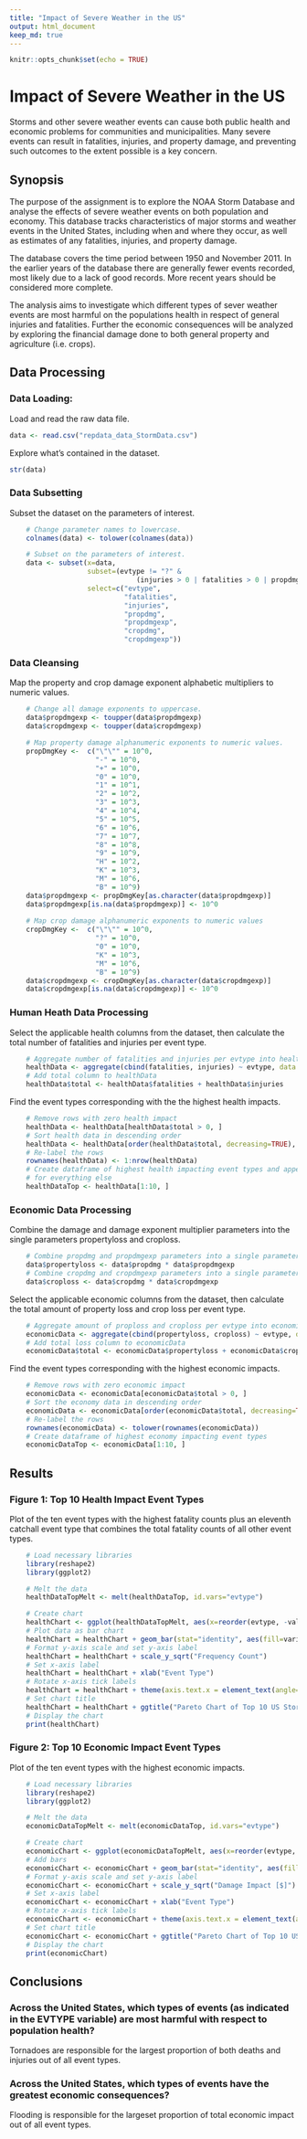 ---
title: "Impact of Severe Weather in the US"
output: html_document
keep_md: true
---

```{r setup, include=FALSE}
knitr::opts_chunk$set(echo = TRUE)
```

# Impact of Severe Weather in the US

Storms and other severe weather events can cause both public health and economic problems for communities and municipalities. Many severe events can result in fatalities, injuries, and property damage, and preventing such outcomes to the extent possible is a key concern.


## Synopsis

The purpose of the assignment is to explore the NOAA Storm Database and analyse the effects of severe weather events on both population and economy.
This database tracks characteristics of major storms and weather events in the United States, including when and where they occur, as well as estimates of any fatalities, injuries, and property damage.

The database covers the time period between 1950 and November 2011. In the earlier years of the database there are generally fewer events recorded, most likely due to a lack of good records. More recent years should be considered more complete.

The analysis aims to investigate which different types of sever weather events are most harmful on the populations health in respect of general injuries and fatalities. Further the economic consequences will be analyzed by exploring the financial damage done to both general property and agriculture (i.e. crops).

## Data Processing

### Data Loading:
Load and read the raw data file.

```{r echo=TRUE}
data <- read.csv("repdata_data_StormData.csv")
```

Explore what's contained in the dataset.

```{r echo=TRUE}
str(data)
```

### Data Subsetting

Subset the dataset on the parameters of interest.

```{r echo=TRUE}

    # Change parameter names to lowercase.
    colnames(data) <- tolower(colnames(data))

    # Subset on the parameters of interest.
    data <- subset(x=data, 
                   subset=(evtype != "?" & 
                               (injuries > 0 | fatalities > 0 | propdmg > 0 | cropdmg > 0)),
                   select=c("evtype", 
                            "fatalities", 
                            "injuries", 
                            "propdmg", 
                            "propdmgexp", 
                            "cropdmg", 
                            "cropdmgexp"))  
```

### Data Cleansing

Map the property and crop damage exponent alphabetic multipliers to numeric values.

```{r echo=TRUE}
    # Change all damage exponents to uppercase.
    data$propdmgexp <- toupper(data$propdmgexp)
    data$cropdmgexp <- toupper(data$cropdmgexp)

    # Map property damage alphanumeric exponents to numeric values.
    propDmgKey <-  c("\"\"" = 10^0,
                     "-" = 10^0, 
                     "+" = 10^0,
                     "0" = 10^0,
                     "1" = 10^1,
                     "2" = 10^2,
                     "3" = 10^3,
                     "4" = 10^4,
                     "5" = 10^5,
                     "6" = 10^6,
                     "7" = 10^7,
                     "8" = 10^8,
                     "9" = 10^9,
                     "H" = 10^2,
                     "K" = 10^3,
                     "M" = 10^6,
                     "B" = 10^9)
    data$propdmgexp <- propDmgKey[as.character(data$propdmgexp)]
    data$propdmgexp[is.na(data$propdmgexp)] <- 10^0
    
    # Map crop damage alphanumeric exponents to numeric values
    cropDmgKey <-  c("\"\"" = 10^0,
                     "?" = 10^0, 
                     "0" = 10^0,
                     "K" = 10^3,
                     "M" = 10^6,
                     "B" = 10^9)
    data$cropdmgexp <- cropDmgKey[as.character(data$cropdmgexp)]
    data$cropdmgexp[is.na(data$cropdmgexp)] <- 10^0
```

### Human Heath Data Processing

Select the applicable health columns from the dataset, then calculate the total number of fatalities and injuries per event type.

```{r echo=TRUE}
    # Aggregate number of fatalities and injuries per evtype into healthData dataframe
    healthData <- aggregate(cbind(fatalities, injuries) ~ evtype, data = data, FUN = sum)
    # Add total column to healthData
    healthData$total <- healthData$fatalities + healthData$injuries
```

Find the event types corresponding with the the highest health impacts.

```{r echo=TRUE}
    # Remove rows with zero health impact
    healthData <- healthData[healthData$total > 0, ]
    # Sort health data in descending order
    healthData <- healthData[order(healthData$total, decreasing=TRUE), ]
    # Re-label the rows
    rownames(healthData) <- 1:nrow(healthData)
    # Create dataframe of highest health impacting event types and append an "other" event type as a catchall 
    # for everything else
    healthDataTop <- healthData[1:10, ]
```   

### Economic Data Processing

Combine the damage and damage exponent multiplier parameters into the single parameters propertyloss and croploss.

```{r echo=TRUE}
    # Combine propdmg and propdmgexp parameters into a single parameter called propertyloss.
    data$propertyloss <- data$propdmg * data$propdmgexp
    # Combine cropdmg and cropdmgexp parameters into a single parameter called croploss.
    data$croploss <- data$cropdmg * data$cropdmgexp
```   


Select the applicable economic columns from the dataset, then calculate the total amount of property loss and crop loss per event type.

```{r echo=TRUE}
    # Aggregate amount of proploss and croploss per evtype into economicData dataframe
    economicData <- aggregate(cbind(propertyloss, croploss) ~ evtype, data=data, FUN=sum)
    # Add total loss column to economicData
    economicData$total <- economicData$propertyloss + economicData$croploss
```   
    
Find the event types corresponding with the highest economic impacts.

```{r echo=TRUE}
    # Remove rows with zero economic impact
    economicData <- economicData[economicData$total > 0, ]
    # Sort the economy data in descending order
    economicData <- economicData[order(economicData$total, decreasing=TRUE), ]
    # Re-label the rows
    rownames(economicData) <- tolower(rownames(economicData))
    # Create dataframe of highest economy impacting event types
    economicDataTop <- economicData[1:10, ]
```

## Results

### Figure 1: Top 10 Health Impact Event Types
Plot of the ten event types with the highest fatality counts plus an eleventh catchall event type that combines the total fatality counts of all other event types.

```{r echo=TRUE}
    # Load necessary libraries
    library(reshape2)
    library(ggplot2)

    # Melt the data
    healthDataTopMelt <- melt(healthDataTop, id.vars="evtype")

    # Create chart
    healthChart <- ggplot(healthDataTopMelt, aes(x=reorder(evtype, -value), y=value))
    # Plot data as bar chart
    healthChart = healthChart + geom_bar(stat="identity", aes(fill=variable), position="dodge")
    # Format y-axis scale and set y-axis label
    healthChart = healthChart + scale_y_sqrt("Frequency Count") 
    # Set x-axis label
    healthChart = healthChart + xlab("Event Type") 
    # Rotate x-axis tick labels 
    healthChart = healthChart + theme(axis.text.x = element_text(angle=45, hjust=1))
    # Set chart title
    healthChart = healthChart + ggtitle("Pareto Chart of Top 10 US Storm Health Impacts")
    # Display the chart
    print(healthChart)
``` 

### Figure 2: Top 10 Economic Impact Event Types
Plot of the ten event types with the highest economic impacts.

```{r echo=TRUE}
    # Load necessary libraries
    library(reshape2)
    library(ggplot2)

    # Melt the data
    economicDataTopMelt <- melt(economicDataTop, id.vars="evtype")

    # Create chart
    economicChart <- ggplot(economicDataTopMelt, aes(x=reorder(evtype, -value), y=value))
    # Add bars                            
    economicChart <- economicChart + geom_bar(stat="identity", aes(fill=variable), position="dodge")
    # Format y-axis scale and set y-axis label
    economicChart <- economicChart + scale_y_sqrt("Damage Impact [$]") 
    # Set x-axis label
    economicChart <- economicChart + xlab("Event Type") 
    # Rotate x-axis tick labels 
    economicChart <- economicChart + theme(axis.text.x = element_text(angle=45, hjust=1))
    # Set chart title
    economicChart <- economicChart + ggtitle("Pareto Chart of Top 10 US Storm Economic Impacts")
    # Display the chart
    print(economicChart)
```

## Conclusions

### Across the United States, which types of events (as indicated in the EVTYPE variable) are most harmful with respect to population health?

Tornadoes are responsible for the largest proportion of both deaths and injuries out of all event types. 

### Across the United States, which types of events have the greatest economic consequences?

Flooding is responsible for the largeset proportion of total economic impact out of all event types.  
